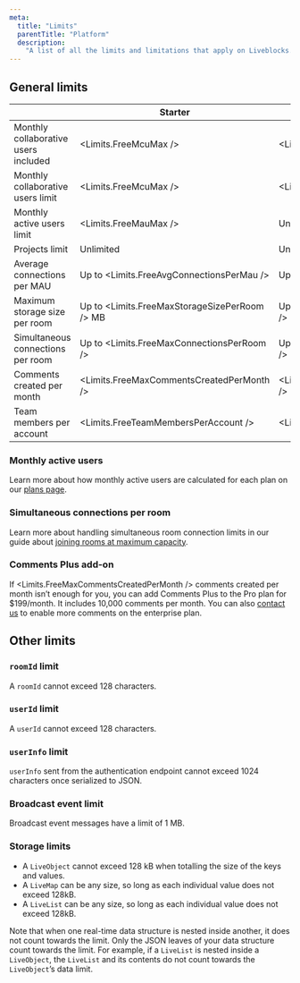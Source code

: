 ```yaml
---
meta:
  title: "Limits"
  parentTitle: "Platform"
  description:
    "A list of all the limits and limitations that apply on Liveblocks."
---
```


## General limits

|                                      | Starter                                       | Pro                                          | Enterprise |
| ------------------------------------ | --------------------------------------------- | -------------------------------------------- | ---------- |
| Monthly collaborative users included | <Limits.FreeMcuMax />                         | <Limits.ProMcuIncluded />                    | Custom     |
| Monthly collaborative users limit    | <Limits.FreeMcuMax />                         | <Limits.ProMcuMax />                         | Unlimited  |
| Monthly active users limit           | <Limits.FreeMauMax />                         | Unlimited                                    | Unlimited  |
| Projects limit                       | Unlimited                                     | Unlimited                                    | Unlimited  |
| Average connections per MAU          | Up to <Limits.FreeAvgConnectionsPerMau />     | Up to <Limits.ProAvgConnectionsPerMau />     | Custom     |
| Maximum storage size per room        | Up to <Limits.FreeMaxStorageSizePerRoom /> MB | Up to <Limits.ProMaxStorageSizePerRoom /> MB | Custom     |
| Simultaneous connections per room    | Up to <Limits.FreeMaxConnectionsPerRoom />    | Up to <Limits.ProMaxConnectionsPerRoom />    | Custom     |
| Comments created per month           | <Limits.FreeMaxCommentsCreatedPerMonth />     | <Limits.FreeMaxCommentsCreatedPerMonth />    | Custom     |
| Team members per account             | <Limits.FreeTeamMembersPerAccount />          | <Limits.ProTeamMembersPerAccount />          | Custom     |

### Monthly active users

Learn more about how monthly active users are calculated for each plan on our
[plans page](/docs/platform/plans).

### Simultaneous connections per room

Learn more about handling simultaneous room connection limits in our guide about
[joining rooms at maximum capacity](/docs/guides/what-happens-when-a-user-joins-a-room-at-maximum-capacity).

### Comments Plus add-on

If <Limits.FreeMaxCommentsCreatedPerMonth /> comments created per month isn’t enough for you, you can add 
Comments Plus to the Pro plan for $199/month. It includes 10,000 comments per month. You can also [contact us](/contact) to enable more comments on the enterprise plan.

## Other limits

### `roomId` limit

A `roomId` cannot exceed 128 characters.

### `userId` limit

A `userId` cannot exceed 128 characters.

### `userInfo` limit

`userInfo` sent from the authentication endpoint cannot exceed 1024 characters
once serialized to JSON.

### Broadcast event limit

Broadcast event messages have a limit of 1 MB.

### Storage limits

- A `LiveObject` cannot exceed 128 kB when totalling the size of the keys and
  values.
- A `LiveMap` can be any size, so long as each individual value does not exceed
  128kB.
- A `LiveList` can be any size, so long as each individual value does not exceed
  128kB.

Note that when one real-time data structure is nested inside another, it does
not count towards the limit. Only the JSON leaves of your data structure count
towards the limit. For example, if a `LiveList` is nested inside a `LiveObject`,
the `LiveList` and its contents do not count towards the `LiveObject`’s data
limit.
